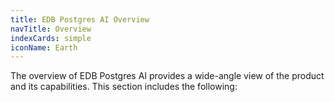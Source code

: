 ```yaml
---
title: EDB Postgres AI Overview
navTitle: Overview
indexCards: simple
iconName: Earth
---
```


The overview of EDB Postgres AI provides a wide-angle view of the product and its capabilities. This section includes the following:




